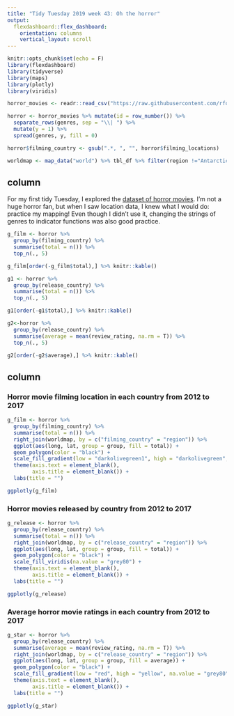 ```yaml
---
title: "Tidy Tuesday 2019 week 43: Oh the horror"
output: 
  flexdashboard::flex_dashboard:
    orientation: columns
    vertical_layout: scroll
---
```


```r
knitr::opts_chunk$set(echo = F)
library(flexdashboard)
library(tidyverse)
library(maps)
library(plotly)
library(viridis)
```

```r
horror_movies <- readr::read_csv("https://raw.githubusercontent.com/rfordatascience/tidytuesday/master/data/2019/2019-10-22/horror_movies.csv")
```

```r
horror <- horror_movies %>% mutate(id = row_number()) %>% 
  separate_rows(genres, sep = "\\| ") %>% 
  mutate(y = 1) %>%
  spread(genres, y, fill = 0)

horror$filming_country <- gsub(".*, ", "", horror$filming_locations)

worldmap <- map_data("world") %>% tbl_df %>% filter(region !="Antarctica")
```

column {.sidebar}
-------------------------------------

For my first tidy Tuesday, I explored the [dataset of horror movies](https://github.com/rfordatascience/tidytuesday/tree/master/data/2019/2019-10-22). I'm not a huge horror fan, but when I saw location data, I knew what I would do: practice my mapping! Even though I didn't use it, changing the strings of genres to indicator functions was also good practice.

```r
g_film <- horror %>%
  group_by(filming_country) %>%
  summarise(total = n()) %>% 
  top_n(., 5) 

g_film[order(-g_film$total),] %>% knitr::kable()

g1 <- horror %>%
  group_by(release_country) %>%
  summarise(total = n()) %>% 
  top_n(., 5) 

g1[order(-g1$total),] %>% knitr::kable()

g2<-horror %>%
  group_by(release_country) %>%
  summarise(average = mean(review_rating, na.rm = T)) %>% 
  top_n(., 5)

g2[order(-g2$average),] %>% knitr::kable()

```

column
-----------------------------------------------------

### Horror movie filming location in each country from 2012 to 2017

```r
g_film <- horror %>%
  group_by(filming_country) %>%
  summarise(total = n()) %>%
  right_join(worldmap, by = c("filming_country" = "region")) %>%
  ggplot(aes(long, lat, group = group, fill = total)) +
  geom_polygon(color = "black") +
  scale_fill_gradient(low = "darkolivegreen1", high = "darkolivegreen", na.value = "grey80") +
  theme(axis.text = element_blank(),
        axis.title = element_blank()) +
  labs(title = "") 

ggplotly(g_film)
```


### Horror movies released by country from 2012 to 2017

```r
g_release <- horror %>%
  group_by(release_country) %>%
  summarise(total = n()) %>%
  right_join(worldmap, by = c("release_country" = "region")) %>%
  ggplot(aes(long, lat, group = group, fill = total)) +
  geom_polygon(color = "black") +
  scale_fill_viridis(na.value = "grey80") +
  theme(axis.text = element_blank(),
        axis.title = element_blank()) +
  labs(title = "") 

ggplotly(g_release)
```


### Average horror movie ratings in each country from 2012 to 2017

```r
g_star <- horror %>%
  group_by(release_country) %>%
  summarise(average = mean(review_rating, na.rm = T)) %>%
  right_join(worldmap, by = c("release_country" = "region")) %>%
  ggplot(aes(long, lat, group = group, fill = average)) +
  geom_polygon(color = "black") +
  scale_fill_gradient(low = "red", high = "yellow", na.value = "grey80") +
  theme(axis.text = element_blank(),
        axis.title = element_blank()) +
  labs(title = "") 

ggplotly(g_star)
```